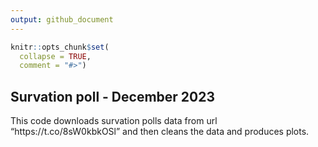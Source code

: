 ```yaml
---
output: github_document
---
```


<!-- README.md is generated from README.Rmd so all edits should be done in this file -->

```r
knitr::opts_chunk$set(
  collapse = TRUE,
  comment = "#>")
```

## Survation poll - December 2023
This code downloads survation polls data from url "https://t.co/8sW0kbkOSl" and then cleans the data and produces plots.
